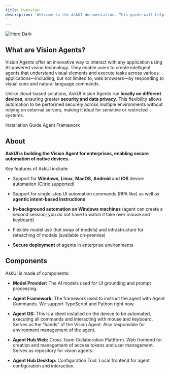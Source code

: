 ```yaml
---
title: Overview
description: 'Welcome to the AskUI documentation. This guide will help you understand what Vision Agents are, their key features, benefits, and how they can empower you to build intelligent UI agents using AI vision technology.
'
---
```


<img alt="Hero Dark" classname="hidden dark:block" src="./images/agent-os.png" />

## What are Vision Agents?

Vision Agents offer an innovative way to interact with any application using AI-powered vision technology. They enable users to create intelligent agents that understand visual elements and execute tasks across various applications—including, but not limited to, web browsers—by responding to visual cues and natural language commands.

Unlike cloud-based solutions, AskUI Vision Agents run **locally on different devices**, ensuring greater **security and data privacy**. This flexibility allows automation to be performed securely across multiple environments without relying on external servers, making it ideal for sensitive or restricted systems.

<CardGroup cols="2">
  <Card title="Installation Guide" icon="sparkles" href="/introduction/02-getting-started/02-installation-guide">
    Installation Guide&#x20;
  </Card>

  <Card title="Agent Framework" icon="sparkles" href="/02-api-reference/01-agent-frameworks/02-python/01-installation">
    Agent Framework&#x20;
  </Card>
</CardGroup>

## About

**AskUI is building the Vision Agent for enterprises, enabling secure automation of native devices.**

Key features of AskUI include:

* Support for **Windows**, **Linux**, **MacOS**, **Android** and **iOS** device automation (Citrix supported)

* Support for single-step UI automation commands (RPA like) as well as **agentic intent-based instructions**

* **In-background automation on Windows machines** (agent can create a second session; you do not have to watch it take over mouse and keyboard)

* Flexible model use (hot swap of models) and infrastructure for reteaching of models (available on-premise)

* **Secure deployment** of agents in enterprise environments

## Components

AskUI is made of components:

* **Model Provider:** The AI models used for UI grounding and prompt processing.

* **Agent Framework:** The framework used to instruct the agent with Agent Commands. We support TypeScript and Python right now.

* **Agent OS:** This is a client installed on the device to be automated, executing all commands and interacting with mouse and keyboard. Serves as the “hands” of the Vision Agent. Also responsible for environment management of the agent.

* **Agent Hub Web:** Cross Team Collaboration Plattform. Web frontend for creation and management of access tokens and user management. Serves as repository for vision agents.

* **Agent Hub Desktop:** Configuration Tool. Local frontend for agent configuration and interaction.
